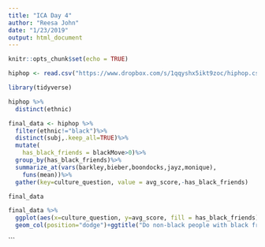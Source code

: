 ```yaml
---
title: "ICA Day 4"
author: "Reesa John"
date: "1/23/2019"
output: html_document
---
```


```r
knitr::opts_chunk$set(echo = TRUE)
```

```r
hiphop <- read.csv("https://www.dropbox.com/s/1qqyshx5ikt9zoc/hiphop.csv?dl=1")

library(tidyverse)
```

```r
hiphop %>%
  distinct(ethnic)
```



```r

final_data <- hiphop %>%
  filter(ethnic!="black")%>%
  distinct(subj,.keep_all=TRUE)%>%
  mutate( 
    has_black_friends = blackMove>0)%>%
  group_by(has_black_friends)%>%
  summarize_at(vars(barkley,bieber,boondocks,jayz,monique), 
    funs(mean))%>%
  gather(key=culture_question, value = avg_score,-has_black_friends)

final_data
```
```r
final_data %>%
  ggplot(aes(x=culture_question, y=avg_score, fill = has_black_friends)) +
  geom_col(position="dodge")+ggtitle("Do non-black people with black friends know more about black culture?")
```

```

